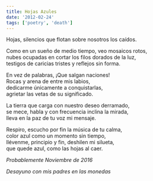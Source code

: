 ```yaml
---
title: Hojas Azules
date: '2012-02-24'
tags: ['poetry', 'death']
---
```


<div className="italic">
Hojas, silencios que flotan sobre nosotros los caídos.<br/>

Como en un sueño de medio tiempo, veo mosaicos rotos,<br/>
nubes ocupadas en cortar los filos dorados de la luz,<br/>
testigos de caricias tristes y reflejos sin forma.<br/>

En vez de palabras, ¡Que salgan naciones!<br/>
Rocas y arena de entre mis labios,<br/>
dedicarme únicamente a conquistarlas,<br/>
agrietar las vetas de su significado.<br/>

La tierra que carga con nuestro deseo derramado,<br/>
se mece, habla y con frecuencia inclina la mirada,<br/>
lleva en la paz de tu voz mi mensaje.<br/>

Respiro, escucho por fin la música de tu calma,<br/>
color azul como un momento sin tiempo,<br/>
llévenme, principio y fin, deshilen mi silueta,<br/>
que quede azul, como las hojas al caer.<br/>
</div>

*Probablemente Noviembre de 2016*

*Desayuno con mis padres en las monedas*